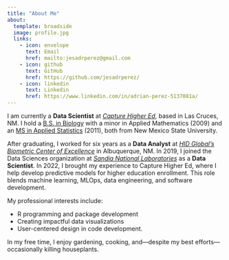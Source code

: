 ```yaml
---
title: "About Me"
about:
  template: broadside
  image: profile.jpg
  links: 
    - icon: envelope
      text: Email
      href: mailto:jesadrperez@gmail.com
    - icon: github
      text: GitHub
      href: https://github.com/jesadrperez/
    - icon: linkedin
      text: Linkedin
      href: https://www.linkedin.com/in/adrian-perez-5137081a/
---
```


I am currently a **Data Scientist** at [*Capture Higher Ed*](https://www.capturehighered.com/), based in Las Cruces, NM. I hold a [B.S. in Biology](https://bio.nmsu.edu/) with a minor in Applied Mathematics (2009) and an [MS in Applied Statistics](https://business.nmsu.edu/academic-programs/graduate-programs/ms-applied-statistics/applied-statistics-master.html) (2011), both from New Mexico State University.

After graduating, I worked for six years as a **Data Analyst** at [*HID Global's Biometric Center of Excellence*](https://www.hidglobal.com/solutions/identity-authentication-verification-technologies/biometric-technologies) in Albuquerque, NM. In 2019, I joined the Data Sciences organization at [*Sandia National Laboratories*](https://www.sandia.gov/) as a **Data Scientist**. In 2022, I brought my experience to Capture Higher Ed, where I help develop predictive models for higher education enrollment. This role blends machine learning, MLOps, data engineering, and software development.

My professional interests include:

-   R programming and package development
-   Creating impactful data visualizations
-   User-centered design in code development.

In my free time, I enjoy gardening, cooking, and—despite my best efforts—occasionally killing houseplants.
